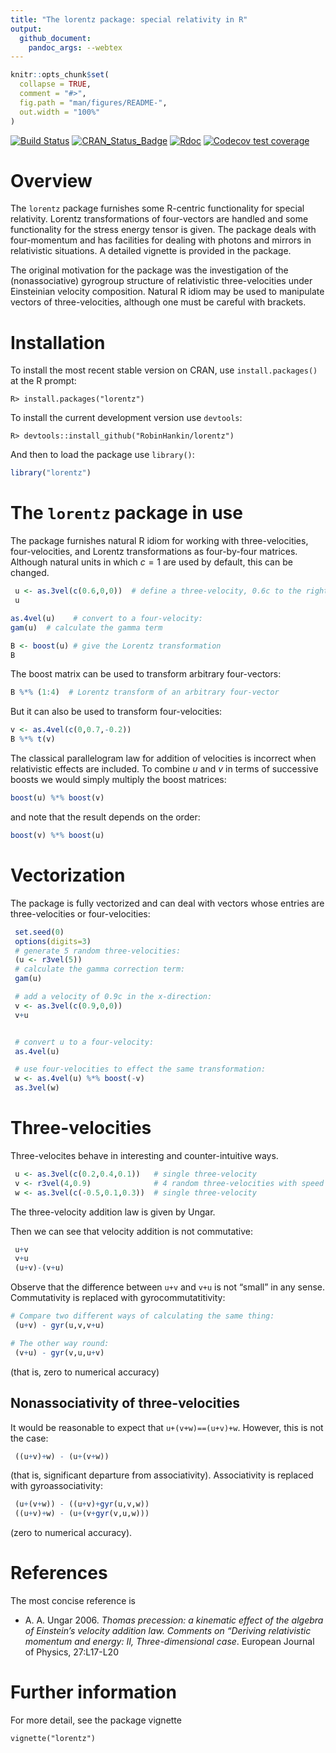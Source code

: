 ---
title: "The lorentz package: special relativity in R"
output:
  github_document:
    pandoc_args: --webtex
---

<!-- README.md is generated from README.Rmd. Please edit that file -->

```{r setup, include = FALSE}
knitr::opts_chunk$set(
  collapse = TRUE,
  comment = "#>",
  fig.path = "man/figures/README-",
  out.width = "100%"
)
```

<!-- badges: start -->
[![Build Status](https://travis-ci.org/RobinHankin/lorentz.svg?branch=master)](https://travis-ci.org/RobinHankin/lorentz)
[![CRAN_Status_Badge](https://www.r-pkg.org/badges/version/lorentz)](https://cran.r-project.org/package=lorentz)
[![Rdoc](https://www.rdocumentation.org/badges/version/lorentz)](https://www.rdocumentation.org/packages/lorentz)
[![Codecov test coverage](https://codecov.io/gh/RobinHankin/lorentz/branch/master/graph/badge.svg)](https://codecov.io/gh/RobinHankin/lorentz/branch/master)
<!-- badges: end -->


# Overview


The ```lorentz``` package furnishes some R-centric functionality for
special relativity.  Lorentz transformations of four-vectors are
handled and some functionality for the stress energy tensor is given.
The package deals with four-momentum and has facilities for dealing
with photons and mirrors in relativistic situations.  A detailed
vignette is provided in the package.

The original motivation for the package was the investigation of the
(nonassociative) gyrogroup structure of relativistic three-velocities
under Einsteinian velocity composition.  Natural R idiom may be used
to manipulate vectors of three-velocities, although one must be
careful with brackets.


# Installation

To install the most recent stable version on CRAN, use
```install.packages()``` at the R prompt:

```
R> install.packages("lorentz")
```


To install the current development version use ```devtools```:

```
R> devtools::install_github("RobinHankin/lorentz")
```

And then to load the package use ```library()```:


```{r,message=FALSE}
library("lorentz")
```


# The ```lorentz``` package in use

The package furnishes natural R idiom for working with
three-velocities, four-velocities, and Lorentz transformations as
four-by-four matrices.  Although natural units in which $c=1$ are used
by default, this can be changed.


```{r}
 u <- as.3vel(c(0.6,0,0))  # define a three-velocity, 0.6c to the right
 u

as.4vel(u)    # convert to a four-velocity:
gam(u)  # calculate the gamma term

B <- boost(u) # give the Lorentz transformation
B
```

The boost matrix  can be used to transform arbitrary four-vectors:

```{r}
B %*% (1:4)  # Lorentz transform of an arbitrary four-vector
```

But it can also be used to transform four-velocities:

```{r}
v <- as.4vel(c(0,0.7,-0.2))
B %*% t(v)
```


The classical parallelogram law for addition of velocities is
incorrect when relativistic effects are included.  To combine $u$ and
$v$ in terms of successive boosts we would simply multiply the boost
matrices:


```{r}
boost(u) %*% boost(v)
```

and note that the result depends on the order:

```{r}
boost(v) %*% boost(u)
```

# Vectorization

The package is fully vectorized and can deal with vectors whose
entries are three-velocities or four-velocities:

```{r}
 set.seed(0)
 options(digits=3)
 # generate 5 random three-velocities:
 (u <- r3vel(5))
 # calculate the gamma correction term:
 gam(u)

 # add a velocity of 0.9c in the x-direction:
 v <- as.3vel(c(0.9,0,0))
 v+u


 # convert u to a four-velocity:
 as.4vel(u)

 # use four-velocities to effect the same transformation:
 w <- as.4vel(u) %*% boost(-v)
 as.3vel(w)
```


# Three-velocities

Three-velocites behave in interesting and counter-intuitive ways.


```{r}
 u <- as.3vel(c(0.2,0.4,0.1))   # single three-velocity
 v <- r3vel(4,0.9)              # 4 random three-velocities with speed 0.9
 w <- as.3vel(c(-0.5,0.1,0.3))  # single three-velocity
```

The three-velocity addition law is given by Ungar.

Then we can see that velocity addition is not commutative:

```{r}
 u+v
 v+u
 (u+v)-(v+u)
```

Observe that the difference between ```u+v``` and ```v+u``` is not
"small" in any sense. Commutativity is replaced with gyrocommutatitivity:

```{r}
# Compare two different ways of calculating the same thing:
 (u+v) - gyr(u,v,v+u)  

# The other way round:
 (v+u) - gyr(v,u,u+v)
``` 

(that is, zero to numerical accuracy)

## Nonassociativity of three-velocities

It would be reasonable to expect that ```u+(v+w)==(u+v)+w```.
However, this is not the case:
 
```{r}
 ((u+v)+w) - (u+(v+w))
``` 

(that is, significant departure from associativity).
Associativity is replaced with gyroassociativity:

```{r}
 (u+(v+w)) - ((u+v)+gyr(u,v,w))
 ((u+v)+w) - (u+(v+gyr(v,u,w)))
```

(zero to numerical accuracy).


# References

The most concise reference is

*  A. A. Ungar 2006. _Thomas precession: a kinematic effect of the algebra of Einstein's velocity addition law.  Comments on "Deriving relativistic momentum and energy: II,  Three-dimensional case_.  European Journal of Physics, 27:L17-L20


# Further information
For more detail, see the package vignette

```
vignette("lorentz")
``` 
 


